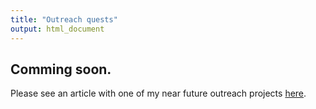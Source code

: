 ```yaml
---
title: "Outreach quests"
output: html_document
---
```



## Comming soon. 

Please see an article with one of my near future outreach projects [here](https://environmentalscience.cals.arizona.edu/news/2021/01/field-snapshot-cultivating-memory-soil).

